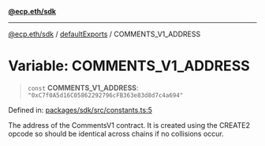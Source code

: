 [**@ecp.eth/sdk**](/sdk-reference/index.mdx)

***

[@ecp.eth/sdk](/sdk-reference/index.mdx) / [defaultExports](/sdk-reference/defaultExports/index.mdx) / COMMENTS\_V1\_ADDRESS

# Variable: COMMENTS\_V1\_ADDRESS

> `const` **COMMENTS\_V1\_ADDRESS**: `"0xC7f0A5d16C05862292796cFB363e83d8d7c4a694"`

Defined in: [packages/sdk/src/constants.ts:5](https://github.com/ecp-eth/comments-monorepo/blob/main/packages/sdk/src/constants.ts#L5)

The address of the CommentsV1 contract.
It is created using the CREATE2 opcode so should be identical across chains if no collisions occur.
